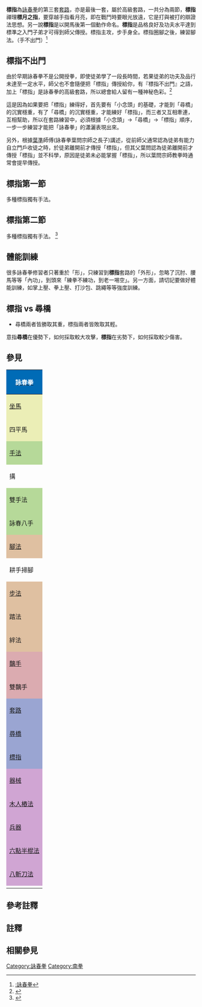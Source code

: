 {{refimprove|time=2019-07-31T09:14:11+00:00}}

{{Infobox 武道・武術
|名稱=標指
|創立國={{QING}}
|源流=[[五枚師太|五枚師太]]

}}

'''標指'''為[[詠春拳|詠春拳]]的第三套[[套路|套路]]，亦是最後一套，屬於高級套路，一共分為兩節，'''標指'''禪理'''標月之指'''，要穿越手指看月亮，即在戰鬥時要眼光放遠，它是打與被打的辯證法思想。另一說'''標指'''是以開馬後第一個動作命名。'''標指'''是品格良好及功夫水平達到標準之入門子弟才可得到師父傳授。標指主攻，步手身全。標指圈腳之後，練習腳法。（手不出門）<ref>[[:詠春拳|:詠春拳]]</ref>

== 標指不出門 == 
由於早期詠春拳不是公開授拳，即使徒弟學了一段長時間，若果徒弟的功夫及品行未達至一定水平，師父也不會隨便把「標指」傳授給你，有『標指不出門』之語，加上「標指」是詠春拳的高級套路，所以總會給人留有一種神秘色彩。<ref>{{Cite web |url=http://cnvt.hk/Home/History |title=詠春拳學  |access-date=2019-07-31 |archive-date=2019-08-10 |archive-url=https://web.archive.org/web/20190810095517/http://cnvt.hk/Home/History |dead-url=no }}</ref>

這是因為如果要把「標指」練得好，首先要有「小念頭」的基礎，才能到「尋橋」的沉實穩重，有了「尋橋」的沉實穩重，才能練好「標指」，而三者又互相牽連，互相幫助，所以在套路練習中，必須根據「小念頭」→「尋橋」→「標指」順序，一步一步練習才能把「詠春拳」的瀟灑表現出來。

另外，根據[[葉準|葉準]]師傅(詠春拳葉問宗師之長子)講述，從前師父通常認為徒弟有能力自立門戶收徒之時，於徒弟離開前才傳授「標指」，但其父葉問認為徒弟離開前才傳授「標指」並不科學，原因是徒弟未必能掌握「標指」，所以葉問宗師教拳時通常會提早傳授。

== 標指第一節 ==
多種標指獨有手法。

== 標指第二節 ==
多種標指獨有手法。
<ref>{{Cite web |url=http://www.wingchun-kuen.com/forms_biutsz.htm |title=《標指》  |access-date=2019-07-31 |archive-date=2020-02-19 |archive-url=https://web.archive.org/web/20200219214809/http://www.wingchun-kuen.com/forms_biutsz.htm |dead-url=no }}</ref>

== 體能訓練 ==
很多詠春拳修習者只著重於「形」，只練習到'''標指'''套路的「外形」，忽略了沉肘、腰馬等等「內功」，到頭來「練拳不練功，到老一埸空」。另一方面，請切記要做好體能訓練，如掌上壓、拳上壓、打沙包、跳繩等等強度訓練。

== 標指 vs 尋橋 ==
*尋橋兩者皆勝取其重，標指兩者皆敗取其輕。

意指'''尋橋'''在優勢下，如何採取較大攻擊，'''標指'''在劣勢下，如何採取較少傷害。

== 參見 ==
{| class="wikitable" style="width: 100%; text-align: left;"
|-
!style="background: #006BB6;" colspan=17 | [[詠春拳|<span style="color: white;">詠春拳]]</span>
|-
! style="background: #EBEEB6;" rowspan=2" colspan=5 |[[坐馬|坐馬]]
! style="background: #EBEEB6;" rowspan=1" colspan=3 |二字拑羊馬
| align=center rowspan=2" colspan=3 |正身馬
| align=center rowspan=2" colspan=3 |側身馬
| align=center rowspan=2" colspan=3 |子午馬
|-
! style="background: #EBEEB6;"rowspan=1" colspan=3 |四平馬{{notetag|六點半棍法專用}}
|-
! style="background:#B6D999;" rowspan=4" colspan=2 | [[手法|手法]]
! style="background: #B6D999;"rowspan=2" colspan=6 |單手法
| 窒 
| 標
| 衝 
| 拍
| 撳 
| 圈
| align=center rowspan=2" colspan=2 | ─
|-
| 搆 
| 拂
| 刮 
| 削
| 擸 
| 托
|-
! style="background: #B6D999;" colspan=6 |雙手法
| align=center colspan=2 |雙耕手
| align=center colspan=2 |雙綑手
| align=center colspan=2 |抱牌手
| align=center colspan=2 |構枕手
|-
! style="background: #B6D999;" colspan=6 |詠春八手
| 攤手
| 枕手
| 問手
| 耕手
| 膀手
| 伏手
| 護手
| 攔手
|-
! style="background: #DFC0A1;" rowspan=5" colspan=2 | [[腳法|腳法]]
! style="background: #DFC0A1;" rowspan=2" colspan=6 |踢法
| 捆手橫腳
| 攤打片膝
| 攤打正腳
| 穿橋正腳
| 捆手踩腳
| 拍打扣腳
| 捆手低橫腳
| 拍手踢膝
|-
| 耕手掃腳
| 托手正腳
| 攤打低正腳
| 拍攤片腳
| 擸打片腳
| 前踹
| 側踹
| 後踹
|-
! style="background: #DFC0A1;" rowspan=1" colspan=6 | [[步法|步法]]
| 箭步 
| 斜步 
| 橫步 
| 退步 
| 遘步 
| 圈步 
| 躡步 
| 拐步
|-
! style="background: #DFC0A1;" rowspan=1" colspan=6 |踏法
| align=center colspan=2 |正踏
| align=center colspan=2 |側踏
| align=center colspan=2 |外踏
| align=center colspan=2 |後踏
|-
! style="background: #DFC0A1;" rowspan=1" colspan=6 |絆法
| align=center colspan=3 |圈步絆腳 
| align=center colspan=3 |扣馬絆腳
| align=center colspan=2 |拉步絆腳
|-
! style="background:#DBABB0;" rowspan=2" colspan=5 | [[黐手|黐手]]
! style="background: #DBABB0;" rowspan=1" colspan=3 |單黐手
| align=center colspan=4 |「伏」>「窒」>「打」。
| align=center colspan=4 |「攤」>「掌」>「膀」。
|-
! style="background: #DBABB0;" rowspan=1" colspan=3 |雙黐手
| align=center colspan=4 |「伏」。
| align=center colspan=4 |「攤」>「膀」。
|-
! style="background: #9AA5D2;" rowspan=3" colspan=5 |[[套路|套路]]
! style="background: #9AA5D2;" rowspan=1" colspan=3 |[[小念頭|小念頭]]
| align=center colspan=3 |第一節
| align=center colspan=3 |第二節
| align=center colspan=3 |第三節
|-
! style="background: #9AA5D2;" rowspan=1" colspan=3 |[[尋橋|尋橋]]
| align=center colspan=3 |第一節
| align=center colspan=3 |第二節
| align=center colspan=3 |第三節
|-
! style="background: #9AA5D2;" rowspan=1" colspan=3 |[[標指|標指]]
| align=center colspan=4 |第一節
| align=center colspan=4 |第二節
|-
! style="background: #D0A5D3;" rowspan=2" colspan=5 |[[器械|器械]]
! style="background: #D0A5D3;" colspan=3 |掛牆沙包
| align=center colspan=11 | ─
|-
! style="background: #D0A5D3;" colspan=3 |[[木人樁法|木人樁法]]
| 第一節
| 第二節
| 第三節
| 第四節
| 第五節
| 第六節
| 第七節
| 第八節
|-
! style="background: #D0A5D3;" rowspan=3" colspan=5 |[[兵器|兵器]]
|-
! style="background: #D0A5D3;" rowspan=1" colspan=3 |[[六點半棍法|六點半棍法]]
| ①槍
| ②挑
| ③釘
| ④抽
| ⑤彈
| ⑥攤
| (6.5)攔
| ─
|-
! style="background: #D0A5D3;" rowspan=1" colspan=3 |[[八斬刀法|八斬刀法]]
| 第一節
| 第二節
| 第三節
| 第四節
| 第五節
| 第六節
| 第七節
| 第八節
|-
|}

== 參考註釋 ==
{{Reflist}}

== 註釋 ==
{{notefoot}}

==相關參見==
[[Category:詠春拳|Category:詠春拳]]
[[Category:南拳|Category:南拳]]